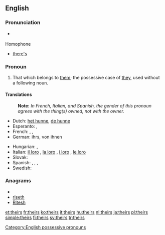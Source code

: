{{wikipedia}}
==English==

===Pronunciation===
* {{audio|en-us-theirs.ogg|Audio (US)}}
*: {{rhymes|ɛə(r)z}}

;Homophone
* [[there's]]

===Pronoun===
{{en-pron}}

# That which belongs to [[them]]; the possessive case of [[they]], used without a following noun.

====Translations====
{{trans-top|that which belongs to them}}
: '''Note:''' ''In French, Italian, and Spanish, the gender of this pronoun agrees with the thing(s) owned, not with the owner.''
* Dutch: [[het hunne]], [[de hunne]]
* Esperanto: {{t|eo|la ilia}}, {{t|eo|la sia}}
* French: {{t+|fr|le leur|f|s}}, {{t+|fr|la leur|f|s}}, {{t+|fr|les leurs|p}}
* German: ihrs, von ihnen
{{trans-mid}}
* Hungarian: {{t+|hu|övék}},  {{t|hu|övéik}}
* Italian: [[il loro]] {{m|s}}, [[la loro]] {{f|s}}, [[i loro]] {{m|p}}, [[le loro]] {{f|p}}
* Slovak: {{t-|sk|ich}}
* Spanish: {{t-|es|suyo|m|s}}, {{t-|es|suya|f|s}}, {{t-|es|suyos|m|p}}, {{t-|es|suyas|f|p}}
* Swedish: {{t+|sv|deras}}
{{trans-bottom}}

===Anagrams===
* {{alphagram|ehirst}}
* [[riseth#English|riseth]]
* [[Ritesh#English|Ritesh]]

[[Category:English possessive pronouns]]

[[et:theirs]]
[[fr:theirs]]
[[ko:theirs]]
[[it:theirs]]
[[hu:theirs]]
[[nl:theirs]]
[[ja:theirs]]
[[pl:theirs]]
[[simple:theirs]]
[[fi:theirs]]
[[sv:theirs]]
[[tr:theirs]]